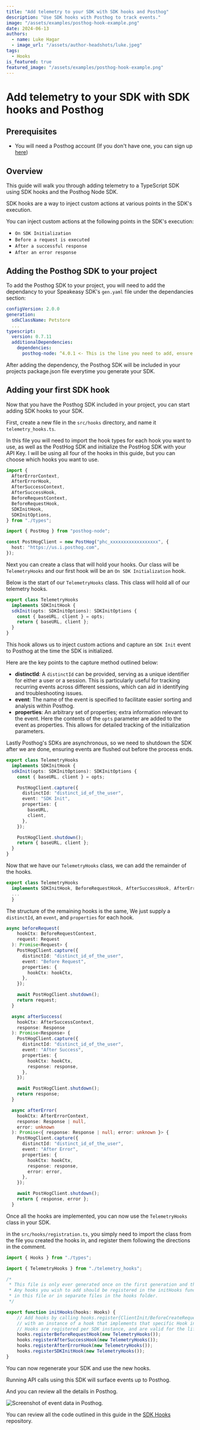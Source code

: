 ```yaml
---
title: "Add telemetry to your SDK with SDK hooks and Posthog"
description: "Use SDK hooks with Posthog to track events."
image: "/assets/examples/posthog-hook-example.png"
date: 2024-06-13
authors:
  - name: Luke Hagar
  - image_url: "/assets/author-headshots/luke.jpeg"
tags:
  - Hooks
is_featured: true
featured_image: "/assets/examples/posthog-hook-example.png"
---
```


# Add telemetry to your SDK with SDK hooks and Posthog

## Prerequisites
- You will need a Posthog account (If you don't have one, you can sign up [here](https://posthog.com/signup))

## Overview

This guide will walk you through adding telemetry to a TypeScript SDK using SDK hooks and the Posthog Node SDK.

SDK hooks are a way to inject custom actions at various points in the SDK's execution.

You can inject custom actions at the following points in the SDK's execution:

- `On SDK Initialization`
- `Before a request is executed`
- `After a successful response`
- `After an error response`

## Adding the Posthog SDK to your project

To add the Posthog SDK to your project, you will need to add the dependancy to your Speakeasy SDK's `gen.yaml` file under the dependancies section:

```yaml
configVersion: 2.0.0
generation:
  sdkClassName: Petstore
  ...
typescript:
  version: 0.7.11
  additionalDependencies:
    dependencies:
      posthog-node: ^4.0.1 <- This is the line you need to add, ensure the version you add adheres to NPM package standards.
```

After adding the dependency, the Posthog SDK will be included in your projects package.json file everytime you generate your SDK.

## Adding your first SDK hook

Now that you have the Posthog SDK included in your project, you can start adding SDK hooks to your SDK.

First, create a new file in the `src/hooks` directory, and name it `telemetry_hooks.ts`.

In this file you will need to import the hook types for each hook you want to use, as well as the PostHog SDK and initialize the PostHog SDK with your API Key. 
I will be using all four of the hooks in this guide, but you can choose which hooks you want to use. 

```typescript
import {
  AfterErrorContext,
  AfterErrorHook,
  AfterSuccessContext,
  AfterSuccessHook,
  BeforeRequestContext,
  BeforeRequestHook,
  SDKInitHook,
  SDKInitOptions,
} from "./types";

import { PostHog } from "posthog-node";

const PostHogClient = new PostHog("phc_xxxxxxxxxxxxxxxxxx", {
  host: "https://us.i.posthog.com",
});
```

Next you can create a class that will hold your hooks. 
Our class will be `TelemetryHooks` and our first hook will be an `On SDK Initialization` hook.

Below is the start of our `TelemetryHooks` class. This class will hold all of our telemetry hooks. 

```typescript
export class TelemetryHooks
  implements SDKInitHook {
  sdkInit(opts: SDKInitOptions): SDKInitOptions {
    const { baseURL, client } = opts;
    return { baseURL, client };
  }
}
```

This hook allows us to inject custom actions and capture an `SDK Init` event to Posthog at the time the SDK is initialized.

Here are the key points to the capture method outlined below:
- **distinctId**: A `distinctId` can be provided, serving as a unique identifier for either a user or a session. This is particularly useful for tracking recurring events across different sessions, which can aid in identifying and troubleshooting issues.
- **event**: The name of the event is specified to facilitate easier sorting and analysis within Posthog.
- **properties**: An arbitrary set of properties; extra information relevant to the event. Here the contents of the `opts` parameter are added to the event as properties. This allows for detailed tracking of the initialization parameters.

Lastly Posthog's SDKs are asynchronous, so we need to shutdown the SDK after we are done, ensuring events are flushed out before the process ends.

```typescript
export class TelemetryHooks
  implements SDKInitHook {
  sdkInit(opts: SDKInitOptions): SDKInitOptions {
    const { baseURL, client } = opts;

    PostHogClient.capture({
      distinctId: "distinct_id_of_the_user",
      event: "SDK Init",
      properties: {
        baseURL,
        client,
      },
    });

    PostHogClient.shutdown();
    return { baseURL, client };
  }
}
```

Now that we have our `TelemetryHooks` class, we can add the remainder of the hooks.

```typescript
export class TelemetryHooks
  implements SDKInitHook, BeforeRequestHook, AfterSuccessHook, AfterErrorHook {// <- add in the remainder of the hooks you will be implementing
  ...
  }
```

The structure of the remaining hooks is the same, We just supply a `distinctId`, an `event`, and `properties` for each hook.

```typescript
async beforeRequest(
    hookCtx: BeforeRequestContext,
    request: Request
  ): Promise<Request> {
    PostHogClient.capture({
      distinctId: "distinct_id_of_the_user",
      event: "Before Request",
      properties: {
        hookCtx: hookCtx,
      },
    });

    await PostHogClient.shutdown();
    return request;
  }

  async afterSuccess(
    hookCtx: AfterSuccessContext,
    response: Response
  ): Promise<Response> {
    PostHogClient.capture({
      distinctId: "distinct_id_of_the_user",
      event: "After Success",
      properties: {
        hookCtx: hookCtx,
        response: response,
      },
    });

    await PostHogClient.shutdown();
    return response;
  }

  async afterError(
    hookCtx: AfterErrorContext,
    response: Response | null,
    error: unknown
  ): Promise<{ response: Response | null; error: unknown }> {
    PostHogClient.capture({
      distinctId: "distinct_id_of_the_user",
      event: "After Error",
      properties: {
        hookCtx: hookCtx,
        response: response,
        error: error,
      },
    });

    await PostHogClient.shutdown();
    return { response, error };
  }
```

Once all the hooks are implemented, you can now use the `TelemetryHooks` class in your SDK.

in the `src/hooks/registration.ts`, you simply need to import the class from the file you created the hooks in, and register them following the directions in the comment.

```typescript
import { Hooks } from "./types";

import { TelemetryHooks } from "./telemetry_hooks";

/*
 * This file is only ever generated once on the first generation and then is free to be modified.
 * Any hooks you wish to add should be registered in the initHooks function. Feel free to define them
 * in this file or in separate files in the hooks folder.
 */

export function initHooks(hooks: Hooks) {
    // Add hooks by calling hooks.register{ClientInit/BeforeCreateRequest/BeforeRequest/AfterSuccess/AfterError}Hook
    // with an instance of a hook that implements that specific Hook interface
    // Hooks are registered per SDK instance, and are valid for the lifetime of the SDK instance
    hooks.registerBeforeRequestHook(new TelemetryHooks());
    hooks.registerAfterSuccessHook(new TelemetryHooks());
    hooks.registerAfterErrorHook(new TelemetryHooks());
    hooks.registerSDKInitHook(new TelemetryHooks());
}

```

You can now regenerate your SDK and use the new hooks. 

Running API calls using this SDK will surface events up to Posthog.

And you can review all the details in Posthog.

![Screenshot of event data in Posthog.](./assets/posthog-event-data.png)

You can review all the code outlined in this guide in the [SDK Hooks](https://github.com/speakeasy-api/examples/blob/main/posthog-hook-ts/src/hooks/posthog.ts) repository.

